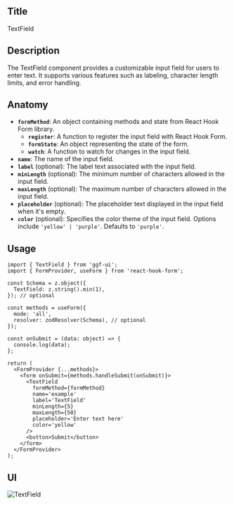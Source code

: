 ## Title

TextField

## Description

The TextField component provides a customizable input field for users to enter text. It supports various features such as labeling, character length limits, and error handling.

## Anatomy

- **`formMethod`**: An object containing methods and state from React Hook Form library.
  - **`register`**: A function to register the input field with React Hook Form.
  - **`formState`**: An object representing the state of the form.
  - **`watch`**: A function to watch for changes in the input field.
- **`name`**: The name of the input field.
- **`label`** (optional): The label text associated with the input field.
- **`minLength`** (optional): The minimum number of characters allowed in the input field.
- **`maxLength`** (optional): The maximum number of characters allowed in the input field.
- **`placeholder`** (optional): The placeholder text displayed in the input field when it's empty.
- **`color`** (optional): Specifies the color theme of the input field. Options include `'yellow' | 'purple'`. Defaults to `'purple'`.

## Usage

```tsx
import { TextField } from 'ggf-ui';
import { FormProvider, useForm } from 'react-hook-form';
```

```tsx
const Schema = z.object({
  TextField: z.string().min(1),
}); // optional

const methods = useForm({
  mode: 'all',
  resolver: zodResolver(Schema), // optional
});

const onSubmit = (data: object) => {
  console.log(data);
};

return (
  <FormProvider {...methods}>
    <form onSubmit={methods.handleSubmit(onSubmit)}>
      <TextField
        formMethod={formMethod}
        name='example'
        label='TextField'
        minLength={5}
        maxLength={50}
        placeholder='Enter text here'
        color='yellow'
      />
      <button>Submit</button>
    </form>
  </FormProvider>
);
```

## UI

![TextField](https://github.com/sprint-team3/GGF-Design-System/assets/92169354/45da9536-bcfe-4434-b04c-b29bd2c47ad3)
